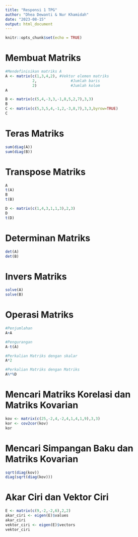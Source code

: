 ```yaml
---
title: "Responsi 1 TPG"
author: "Dhea Dewanti & Nur Khamidah"
date: "2023-08-15"
output: html_document
---
```


```r
knitr::opts_chunk$set(echo = TRUE)
```

# Membuat Matriks 
```r
#Mendefinisikan matriks A
A <- matrix(c(1,3,4,2), #Vektor elemen matriks
            2,               #Jumlah baris
            2)               #Jumlah kolom
A

B <- matrix(c(5,4,-3,3,-1,8,5,2,7),3,3)
B
C <- matrix(c(5,3,5,4,-1,2,-3,8,7),3,3,byrow=TRUE)
C
```
# Teras Matriks 
```r
sum(diag(A))
sum(diag(B))
```

# Transpose Matriks 
```r
A
t(A)
B
t(B)

D <- matrix(c(1,4,3,1,1,3),2,3)
D
t(D)
```
# Determinan Matriks 
```r
det(A)
det(B)
```

# Invers Matriks 
```r
solve(A)
solve(B)
```
# Operasi Matriks 
```r
#Penjumlahan
A+A

#Pengurangan
A-t(A)

#Perkalian Matriks dengan skalar
A*2

#Perkalian Matriks dengan Matriks
A%*%D
```
# Mencari Matriks Korelasi dan Matriks Kovarian 
```r
kov <- matrix(c(25,-2,4,-2,4,1,4,1,9),3,3)
kor <- cov2cor(kov)
kor
```
# Mencari Simpangan Baku dan Matriks Kovarian 
```r
sqrt(diag(kov))
diag(sqrt(diag(kov)))
```


# Akar Ciri dan Vektor Ciri 
```r
E <- matrix(c(9,-2,-2,6),2,2)
akar_ciri <- eigen(E)$values
akar_ciri
vektor_ciri <- eigen(E)$vectors
vektor_ciri
```





